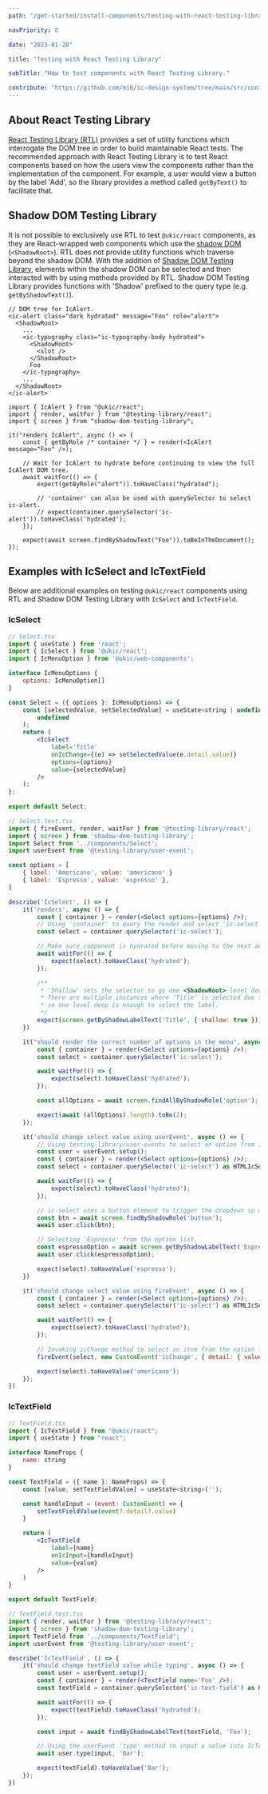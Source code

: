 ```yaml
---
path: "/get-started/install-components/testing-with-react-testing-library"

navPriority: 8

date: "2023-01-20"

title: "Testing with React Testing Library"

subTitle: "How to test components with React Testing Library."

contribute: "https://github.com/mi6/ic-design-system/tree/main/src/content/structured/get-started/testing-with-react-testing-library.mdx"
---
```


## About React Testing Library

[React Testing Library (RTL)](https://testing-library.com/docs/react-testing-library/intro) provides a set of utility functions which interrogate the DOM tree in order to build maintainable React tests. The recommended approach with React Testing Library is to test React components based on how the users view the components rather than the implementation of the component. For example, a user would view a button by the label 'Add', so the library provides a method called `getByText()` to facilitate that.

## Shadow DOM Testing Library

It is not possible to exclusively use RTL to test `@ukic/react` components, as they are React-wrapped web components which use the [shadow DOM](https://developer.mozilla.org/en-US/docs/Web/Web_Components/Using_shadow_DOM) (`<ShadowRoot>`). RTL does not provide utility functions which traverse beyond the shadow DOM. 
With the addition of [Shadow DOM Testing Library](https://github.com/KonnorRogers/shadow-dom-testing-library), elements within the shadow DOM can be selected and then interacted with by using methods provided by RTL. Shadow DOM Testing Library provides functions with 'Shadow' prefixed to the query type (e.g. `getByShadowText()`).

```tsx
// DOM tree for IcAlert.
<ic-alert class="dark hydrated" message="Foo" role="alert">
  <ShadowRoot>
    ...
    <ic-typography class="ic-typography-body hydrated">
      <ShadowRoot>
        <slot />
      </ShadowRoot>
      Foo
    </ic-typography>
    ...
  </ShadowRoot>
</ic-alert>
```

```tsx
import { IcAlert } from "@ukic/react";
import { render, waitFor } from "@testing-library/react";
import { screen } from "shadow-dom-testing-library";

it("renders IcAlert", async () => {
    const { getByRole /* container */ } = render(<IcAlert message="Foo" />);

    // Wait for IcAlert to hydrate before continuing to view the full IcAlert DOM tree.
    await waitFor(() => {
        expect(getByRole("alert")).toHaveClass("hydrated");

        // 'container' can also be used with querySelector to select ic-alert.
        // expect(container.querySelector('ic-alert')).toHaveClass('hydrated');
    });

    expect(await screen.findByShadowText("Foo")).toBeInTheDocument();
});
```

## Examples with IcSelect and IcTextField

Below are additional examples on testing `@ukic/react` components using RTL and Shadow DOM Testing Library with `IcSelect` and `IcTextField`.


### IcSelect

```jsx
// Select.tsx
import { useState } from 'react';
import { IcSelect } from '@ukic/react';
import { IcMenuOption } from '@ukic/web-components';

interface IcMenuOptions {
    options: IcMenuOption[]
}

const Select = ({ options }: IcMenuOptions) => {
    const [selectedValue, setSelectedValue] = useState<string | undefined>(
        undefined
    );
    return (
        <IcSelect
            label='Title'
            onIcChange={(e) => setSelectedValue(e.detail.value)}
            options={options}
            value={selectedValue}
        />
    );
};
  
export default Select;
```

```jsx
// Select.test.tsx
import { fireEvent, render, waitFor } from '@testing-library/react';
import { screen } from 'shadow-dom-testing-library';
import Select from '../components/Select';
import userEvent from '@testing-library/user-event';

const options = [
    { label: 'Americano', value: 'americano' }
    { label: 'Espresso', value: 'espresso' },
]

describe('IcSelect', () => {
    it('renders', async () => {
        const { container } = render(<Select options={options} />);
        // Using 'container' to query the render and select 'ic-select'.
        const select = container.querySelector('ic-select');

        // Make sure component is hydrated before moving to the next action.
        await waitFor(() => {
            expect(select).toHaveClass('hydrated');
        });

        /**
         * 'Shallow' sets the selector to go one <ShadowRoot> level deep.
         * There are multiple instances where 'Title' is selected due to aria properties
         * so one level deep is enough to select the label.
         */
        expect(screen.getByShadowLabelText('Title', { shallow: true })).toBeInTheDocument();
    })

    it("should render the correct number of options in the menu", async () => {
        const { container } = render(<Select options={options} />);
        const select = container.querySelector('ic-select');

        await waitFor(() => {
            expect(select).toHaveClass('hydrated');
        });

        const allOptions = await screen.findAllByShadowRole('option');

        expect(await (allOptions).length).toBe(2);
    });

    it('should change select value using userEvent', async () => {
        // Using testing-library/user-events to select an option from ic-select.
        const user = userEvent.setup();
        const { container } = render(<Select options={options} />);
        const select = container.querySelector('ic-select') as HTMLIcSelectElement;

        await waitFor(() => {
            expect(select).toHaveClass('hydrated');
        });

        // ic-select uses a button element to trigger the dropdown so using the button role as the selector.
        const btn = await screen.findByShadowRole('button');
        await user.click(btn);

        // Selecting 'Espresso' from the option list.
        const espressoOption = await screen.getByShadowLabelText('Espresso');
        await user.click(espressoOption);

        expect(select).toHaveValue('espresso');
    })

    it('should change select value using fireEvent', async () => {
        const { container } = render(<Select options={options} />);
        const select = container.querySelector('ic-select') as HTMLIcSelectElement;

        await waitFor(() => {
            expect(select).toHaveClass('hydrated');
        });

        // Invoking icChange method to select an item from the option list.
        fireEvent(select, new CustomEvent('icChange', { detail: { value: 'americano' }}));

        expect(select).toHaveValue('americano');
    });
})

```

### IcTextField

```jsx
// TextField.tsx
import { IcTextField } from "@ukic/react";
import { useState } from "react";

interface NameProps {
    name: string
}

const TextField = ({ name }: NameProps) => {
    const [value, setTextFieldValue] = useState<string>('');

    const handleInput = (event: CustomEvent) => {
        setTextFieldValue(event?.detail?.value)
    }

    return (
        <IcTextField
            label={name}
            onIcInput={handleInput}
            value={value}
        />
    )
}

export default TextField;

```

```jsx
// TextField.test.tsx
import { render, waitFor } from '@testing-library/react';
import { screen } from 'shadow-dom-testing-library';
import TextField from '../components/TextField';
import userEvent from '@testing-library/user-event';

describe('IcTextField', () => {
    it('should change textField value while typing', async () => {
        const user = userEvent.setup();
        const { container } = render(<TextField name='Foo' />);
        const textField = container.querySelector('ic-text-field') as HTMLIcTextFieldElement;

        await waitFor(() => {
            expect(textField).toHaveClass('hydrated');
        });

        const input = await findByShadowLabelText(textField, 'Foo');

        // Using the userEvent 'type' method to input a value into IcTextField.
        await user.type(input, 'Bar');

        expect(textField).toHaveValue('Bar');
    });
})
```
